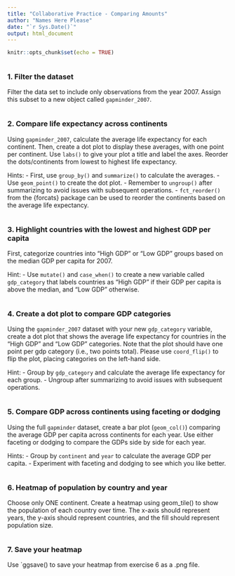 ```yaml
---
title: "Collaborative Practice - Comparing Amounts"
author: "Names Here Please"
date: "`r Sys.Date()`"
output: html_document
---
```

<!-- Edit the knitr setup chunk so that message=F and warning=F. -->
```r
knitr::opts_chunk$set(echo = TRUE)
```

<!-- Load {tidyverse} and read in the gapminder data in the code chunk below. -->
```r

```

### 1. Filter the dataset
Filter the data set to include only observations from the year 2007. Assign this subset to a new object called `gapminder_2007`.

```r

```

### 2. Compare life expectancy across continents
Using `gapminder_2007`, calculate the average life expectancy for each continent. Then, create a dot plot to display these averages, with one point per continent. Use `labs()` to give your plot a title and label the axes. Reorder the dots/continents from lowest to highest life expectancy.

Hints: 
- First, use `group_by()` and `summarize()` to calculate the averages.
- Use `geom_point()` to create the dot plot.
- Remember to `ungroup()` after summarizing to avoid issues with subsequent operations.
- `fct_reorder()` from the {forcats} package can be used to reorder the continents based on the average life expectancy.

```r

```

### 3. Highlight countries with the lowest and highest GDP per capita
First, categorize countries into "High GDP" or "Low GDP" groups based on the median GDP per capita for 2007.

Hint:
 - Use `mutate()` and `case_when()` to create a new variable called `gdp_category` that labels countries as "High GDP" if their GDP per capita is above the median, and "Low GDP" otherwise.
 
```r

```

### 4. Create a dot plot to compare GDP categories
Using the `gapminder_2007` dataset with your new `gdp_category` variable, create a dot plot that shows the average life expectancy for countries in the "High GDP" and "Low GDP" categories. Note that the plot should have one point per gdp category (i.e., two points total). Please use `coord_flip()` to flip the plot, placing categories on the left-hand side.

Hint:
- Group by `gdp_category` and calculate the average life expectancy for each group.
- Ungroup after summarizing to avoid issues with subsequent operations.

```r

```

### 5. Compare GDP across continents using faceting or dodging
Using the full `gapminder` dataset, create a bar plot (`geom_col()`) comparing the average GDP per capita across continents for each year. Use either faceting or dodging to compare the GDPs side by side for each year.

Hints:
- Group by `continent` and `year` to calculate the average GDP per capita.
- Experiment with faceting and dodging to see which you like better.

```r

```

### 6. Heatmap of population by country and year
Choose only ONE continent. Create a heatmap using geom_tile() to show the population of each country over time. The x-axis should represent years, the y-axis should represent countries, and the fill should represent population size.

```r

```

### 7. Save your heatmap
Use `ggsave() to save your heatmap from exercise 6 as a .png file.

```r

``` 
 